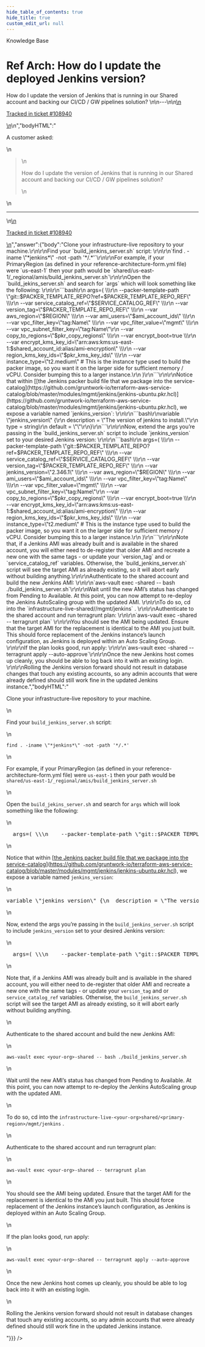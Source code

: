 ```yaml
---
hide_table_of_contents: true
hide_title: true
custom_edit_url: null
---
```



<CenterLayout>
<span className="searchCategory">Knowledge Base</span>
<h1>Ref Arch: How do I update the deployed Jenkins version?</h1>
<GitHub discussion={{"id":"D_kwDOF8slf84AQBqP","number":495,"author":{"login":"zackproser"},"title":"Ref Arch: How do I update the deployed Jenkins version?","body":"\nA customer asked: \r\n> How do I update the version of Jenkins that is running in our Shared account and backing our CI/CD / GW pipelines solution? \n\n---\n\n<ins datetime=\"2022-07-07T20:03:35Z\">\n  <p><a href=\"https://support.gruntwork.io/hc/requests/108940\">Tracked in ticket #108940</a></p>\n</ins>\n","bodyHTML":"<p dir=\"auto\">A customer asked:</p>\n<blockquote>\n<p dir=\"auto\">How do I update the version of Jenkins that is running in our Shared account and backing our CI/CD / GW pipelines solution?</p>\n</blockquote>\n<hr>\n<ins datetime=\"2022-07-07T20:03:35Z\">\n  <p dir=\"auto\"><a href=\"https://support.gruntwork.io/hc/requests/108940\" rel=\"nofollow\">Tracked in ticket #108940</a></p>\n</ins>","answer":{"body":"Clone your infrastructure-live repository to your machine.\r\n\r\nFind your `build_jenkins_server.sh` script: \r\n\r\n`find . -iname \"*jenkins*\" -not -path '*/.*'`\r\n\r\nFor example, if your PrimaryRegion (as defined in your reference-architecture-form.yml file) were `us-east-1` then your path would be `shared/us-east-1/_regional/amis/build_jenkins_server.sh`\r\n\r\nOpen the `build_jekins_server.sh` and search for `args` which will look something like the following: \r\n\r\n```bash\r\n  args=( \\\r\n    --packer-template-path \"git::$PACKER_TEMPLATE_REPO?ref=$PACKER_TEMPLATE_REPO_REF\" \\\r\n    --var service_catalog_ref=\"$SERVICE_CATALOG_REF\" \\\r\n    --var version_tag=\"$PACKER_TEMPLATE_REPO_REF\" \\\r\n    --var aws_region=\"$REGION\" \\\r\n    --var ami_users=\"$ami_account_ids\" \\\r\n    --var vpc_filter_key=\"tag:Name\" \\\r\n    --var vpc_filter_value=\"mgmt\" \\\r\n    --var vpc_subnet_filter_key=\"tag:Name\"\r\n    --var copy_to_regions=\"$pkr_copy_regions\" \\\r\n    --var encrypt_boot=true \\\r\n    --var encrypt_kms_key_id=\"arn:aws:kms:us-east-1:$shared_account_id:alias/ami-encryption\" \\\r\n    --var region_kms_key_ids=\"$pkr_kms_key_ids\" \\\r\n    --var instance_type=\"t2.medium\" # This is the instance type used to build the packer image, so you want it on the larger side for sufficient memory / vCPU. Consider bumping this to a larger instance.\r\n  )\r\n```\r\n\r\nNotice that within [[the Jenkins packer build file that we package into the service-catalog](https://github.com/gruntwork-io/terraform-aws-service-catalog/blob/master/modules/mgmt/jenkins/jenkins-ubuntu.pkr.hcl)](https://github.com/gruntwork-io/terraform-aws-service-catalog/blob/master/modules/mgmt/jenkins/jenkins-ubuntu.pkr.hcl), we expose a variable named `jenkins_version`: \r\n\r\n```bash\r\nvariable \"jenkins_version\" {\r\n  description = \"The version of jenkins to install.\"\r\n  type        = string\r\n  default     = \"\"\r\n}\r\n```\r\n\r\nNow, extend the args you’re passing in the `build_jenkins_server.sh` script to include `jenkins_version` set to your desired Jenkins version: \r\n\r\n```bash\r\n  args=( \\\r\n    --packer-template-path \"git::$PACKER_TEMPLATE_REPO?ref=$PACKER_TEMPLATE_REPO_REF\" \\\r\n    --var service_catalog_ref=\"$SERVICE_CATALOG_REF\" \\\r\n    --var version_tag=\"$PACKER_TEMPLATE_REPO_REF\" \\\r\n    --var jenkins_version=\"2.346.1\" \\\r\n    --var aws_region=\"$REGION\" \\\r\n    --var ami_users=\"$ami_account_ids\" \\\r\n    --var vpc_filter_key=\"tag:Name\" \\\r\n    --var vpc_filter_value=\"mgmt\" \\\r\n    --var vpc_subnet_filter_key=\"tag:Name\"\r\n    --var copy_to_regions=\"$pkr_copy_regions\" \\\r\n    --var encrypt_boot=true \\\r\n    --var encrypt_kms_key_id=\"arn:aws:kms:us-east-1:$shared_account_id:alias/ami-encryption\" \\\r\n    --var region_kms_key_ids=\"$pkr_kms_key_ids\" \\\r\n    --var instance_type=\"t2.medium\" # This is the instance type used to build the packer image, so you want it on the larger side for sufficient memory / vCPU. Consider bumping this to a larger instance.\r\n  )\r\n```\r\n\r\nNote that, if a Jenkins AMI was already built and is available in the shared account, you will either need to de-register that older AMI and recreate a new one with the same tags - or update your `version_tag` and or `service_catalog_ref` variables. Otherwise, the `build_jenkins_server.sh` script will see the target AMI as already existing, so it will abort early without building anything.\r\n\r\nAuthenticate to the shared account and build the new Jenkins AMI: \r\n\r\n`aws-vault exec <your-org>-shared -- bash ./build_jenkins_server.sh`\r\n\r\nWait until the new AMI’s status has changed from Pending to Available. At this point, you can now attempt to re-deploy the Jenkins AutoScaling group with the updated AMI. \r\n\r\nTo do so, cd into the `infrastructure-live-<your-org>shared/<primary-region>/mgmt/jenkins` . \r\n\r\nAuthenticate to the shared account and run terragrunt plan: \r\n\r\n`aws-vault exec <your-org>-shared -- terragrunt plan` \r\n\r\nYou should see the AMI being updated. Ensure that the target AMI for the replacement is identical to the AMI you just built. This should force replacement of the Jenkins instance’s launch configuration, as Jenkins is deployed within an Auto Scaling Group. \r\n\r\nIf the plan looks good, run apply: \r\n\r\n`aws-vault exec <your-org>-shared -- terragrunt apply --auto-approve`\r\n\r\nOnce the new Jenkins host comes up cleanly, you should be able to log back into it with an existing login. \r\n\r\nRolling the Jenkins version forward should not result in database changes that touch any existing accounts, so any admin accounts that were already defined should still work fine in the updated Jenkins instance.","bodyHTML":"<p dir=\"auto\">Clone your infrastructure-live repository to your machine.</p>\n<p dir=\"auto\">Find your <code class=\"notranslate\">build_jenkins_server.sh</code> script:</p>\n<p dir=\"auto\"><code class=\"notranslate\">find . -iname \"*jenkins*\" -not -path '*/.*'</code></p>\n<p dir=\"auto\">For example, if your PrimaryRegion (as defined in your reference-architecture-form.yml file) were <code class=\"notranslate\">us-east-1</code> then your path would be <code class=\"notranslate\">shared/us-east-1/_regional/amis/build_jenkins_server.sh</code></p>\n<p dir=\"auto\">Open the <code class=\"notranslate\">build_jekins_server.sh</code> and search for <code class=\"notranslate\">args</code> which will look something like the following:</p>\n<div class=\"highlight highlight-source-shell notranslate position-relative overflow-auto\" dir=\"auto\" data-snippet-clipboard-copy-content=\"  args=( \\\n    --packer-template-path &quot;git::$PACKER_TEMPLATE_REPO?ref=$PACKER_TEMPLATE_REPO_REF&quot; \\\n    --var service_catalog_ref=&quot;$SERVICE_CATALOG_REF&quot; \\\n    --var version_tag=&quot;$PACKER_TEMPLATE_REPO_REF&quot; \\\n    --var aws_region=&quot;$REGION&quot; \\\n    --var ami_users=&quot;$ami_account_ids&quot; \\\n    --var vpc_filter_key=&quot;tag:Name&quot; \\\n    --var vpc_filter_value=&quot;mgmt&quot; \\\n    --var vpc_subnet_filter_key=&quot;tag:Name&quot;\n    --var copy_to_regions=&quot;$pkr_copy_regions&quot; \\\n    --var encrypt_boot=true \\\n    --var encrypt_kms_key_id=&quot;arn:aws:kms:us-east-1:$shared_account_id:alias/ami-encryption&quot; \\\n    --var region_kms_key_ids=&quot;$pkr_kms_key_ids&quot; \\\n    --var instance_type=&quot;t2.medium&quot; # This is the instance type used to build the packer image, so you want it on the larger side for sufficient memory / vCPU. Consider bumping this to a larger instance.\n  )\"><pre>  args=( \\\n    --packer-template-path <span class=\"pl-s\"><span class=\"pl-pds\">\"</span>git::<span class=\"pl-smi\">$PACKER_TEMPLATE_REPO</span>?ref=<span class=\"pl-smi\">$PACKER_TEMPLATE_REPO_REF</span><span class=\"pl-pds\">\"</span></span> \\\n    --var service_catalog_ref=<span class=\"pl-s\"><span class=\"pl-pds\">\"</span><span class=\"pl-smi\">$SERVICE_CATALOG_REF</span><span class=\"pl-pds\">\"</span></span> \\\n    --var version_tag=<span class=\"pl-s\"><span class=\"pl-pds\">\"</span><span class=\"pl-smi\">$PACKER_TEMPLATE_REPO_REF</span><span class=\"pl-pds\">\"</span></span> \\\n    --var aws_region=<span class=\"pl-s\"><span class=\"pl-pds\">\"</span><span class=\"pl-smi\">$REGION</span><span class=\"pl-pds\">\"</span></span> \\\n    --var ami_users=<span class=\"pl-s\"><span class=\"pl-pds\">\"</span><span class=\"pl-smi\">$ami_account_ids</span><span class=\"pl-pds\">\"</span></span> \\\n    --var vpc_filter_key=<span class=\"pl-s\"><span class=\"pl-pds\">\"</span>tag:Name<span class=\"pl-pds\">\"</span></span> \\\n    --var vpc_filter_value=<span class=\"pl-s\"><span class=\"pl-pds\">\"</span>mgmt<span class=\"pl-pds\">\"</span></span> \\\n    --var vpc_subnet_filter_key=<span class=\"pl-s\"><span class=\"pl-pds\">\"</span>tag:Name<span class=\"pl-pds\">\"</span></span>\n    --var copy_to_regions=<span class=\"pl-s\"><span class=\"pl-pds\">\"</span><span class=\"pl-smi\">$pkr_copy_regions</span><span class=\"pl-pds\">\"</span></span> \\\n    --var encrypt_boot=true \\\n    --var encrypt_kms_key_id=<span class=\"pl-s\"><span class=\"pl-pds\">\"</span>arn:aws:kms:us-east-1:<span class=\"pl-smi\">$shared_account_id</span>:alias/ami-encryption<span class=\"pl-pds\">\"</span></span> \\\n    --var region_kms_key_ids=<span class=\"pl-s\"><span class=\"pl-pds\">\"</span><span class=\"pl-smi\">$pkr_kms_key_ids</span><span class=\"pl-pds\">\"</span></span> \\\n    --var instance_type=<span class=\"pl-s\"><span class=\"pl-pds\">\"</span>t2.medium<span class=\"pl-pds\">\"</span></span> <span class=\"pl-c\"><span class=\"pl-c\">#</span> This is the instance type used to build the packer image, so you want it on the larger side for sufficient memory / vCPU. Consider bumping this to a larger instance.</span>\n  )</pre></div>\n<p dir=\"auto\">Notice that within [<a href=\"https://github.com/gruntwork-io/terraform-aws-service-catalog/blob/master/modules/mgmt/jenkins/jenkins-ubuntu.pkr.hcl\">the Jenkins packer build file that we package into the service-catalog</a>](<a href=\"https://github.com/gruntwork-io/terraform-aws-service-catalog/blob/master/modules/mgmt/jenkins/jenkins-ubuntu.pkr.hcl\">https://github.com/gruntwork-io/terraform-aws-service-catalog/blob/master/modules/mgmt/jenkins/jenkins-ubuntu.pkr.hcl</a>), we expose a variable named <code class=\"notranslate\">jenkins_version</code>:</p>\n<div class=\"highlight highlight-source-shell notranslate position-relative overflow-auto\" dir=\"auto\" data-snippet-clipboard-copy-content=\"variable &quot;jenkins_version&quot; {\n  description = &quot;The version of jenkins to install.&quot;\n  type        = string\n  default     = &quot;&quot;\n}\"><pre>variable <span class=\"pl-s\"><span class=\"pl-pds\">\"</span>jenkins_version<span class=\"pl-pds\">\"</span></span> {\n  description = <span class=\"pl-s\"><span class=\"pl-pds\">\"</span>The version of jenkins to install.<span class=\"pl-pds\">\"</span></span>\n  <span class=\"pl-c1\">type</span>        = string\n  default     = <span class=\"pl-s\"><span class=\"pl-pds\">\"</span><span class=\"pl-pds\">\"</span></span>\n}</pre></div>\n<p dir=\"auto\">Now, extend the args you’re passing in the <code class=\"notranslate\">build_jenkins_server.sh</code> script to include <code class=\"notranslate\">jenkins_version</code> set to your desired Jenkins version:</p>\n<div class=\"highlight highlight-source-shell notranslate position-relative overflow-auto\" dir=\"auto\" data-snippet-clipboard-copy-content=\"  args=( \\\n    --packer-template-path &quot;git::$PACKER_TEMPLATE_REPO?ref=$PACKER_TEMPLATE_REPO_REF&quot; \\\n    --var service_catalog_ref=&quot;$SERVICE_CATALOG_REF&quot; \\\n    --var version_tag=&quot;$PACKER_TEMPLATE_REPO_REF&quot; \\\n    --var jenkins_version=&quot;2.346.1&quot; \\\n    --var aws_region=&quot;$REGION&quot; \\\n    --var ami_users=&quot;$ami_account_ids&quot; \\\n    --var vpc_filter_key=&quot;tag:Name&quot; \\\n    --var vpc_filter_value=&quot;mgmt&quot; \\\n    --var vpc_subnet_filter_key=&quot;tag:Name&quot;\n    --var copy_to_regions=&quot;$pkr_copy_regions&quot; \\\n    --var encrypt_boot=true \\\n    --var encrypt_kms_key_id=&quot;arn:aws:kms:us-east-1:$shared_account_id:alias/ami-encryption&quot; \\\n    --var region_kms_key_ids=&quot;$pkr_kms_key_ids&quot; \\\n    --var instance_type=&quot;t2.medium&quot; # This is the instance type used to build the packer image, so you want it on the larger side for sufficient memory / vCPU. Consider bumping this to a larger instance.\n  )\"><pre>  args=( \\\n    --packer-template-path <span class=\"pl-s\"><span class=\"pl-pds\">\"</span>git::<span class=\"pl-smi\">$PACKER_TEMPLATE_REPO</span>?ref=<span class=\"pl-smi\">$PACKER_TEMPLATE_REPO_REF</span><span class=\"pl-pds\">\"</span></span> \\\n    --var service_catalog_ref=<span class=\"pl-s\"><span class=\"pl-pds\">\"</span><span class=\"pl-smi\">$SERVICE_CATALOG_REF</span><span class=\"pl-pds\">\"</span></span> \\\n    --var version_tag=<span class=\"pl-s\"><span class=\"pl-pds\">\"</span><span class=\"pl-smi\">$PACKER_TEMPLATE_REPO_REF</span><span class=\"pl-pds\">\"</span></span> \\\n    --var jenkins_version=<span class=\"pl-s\"><span class=\"pl-pds\">\"</span>2.346.1<span class=\"pl-pds\">\"</span></span> \\\n    --var aws_region=<span class=\"pl-s\"><span class=\"pl-pds\">\"</span><span class=\"pl-smi\">$REGION</span><span class=\"pl-pds\">\"</span></span> \\\n    --var ami_users=<span class=\"pl-s\"><span class=\"pl-pds\">\"</span><span class=\"pl-smi\">$ami_account_ids</span><span class=\"pl-pds\">\"</span></span> \\\n    --var vpc_filter_key=<span class=\"pl-s\"><span class=\"pl-pds\">\"</span>tag:Name<span class=\"pl-pds\">\"</span></span> \\\n    --var vpc_filter_value=<span class=\"pl-s\"><span class=\"pl-pds\">\"</span>mgmt<span class=\"pl-pds\">\"</span></span> \\\n    --var vpc_subnet_filter_key=<span class=\"pl-s\"><span class=\"pl-pds\">\"</span>tag:Name<span class=\"pl-pds\">\"</span></span>\n    --var copy_to_regions=<span class=\"pl-s\"><span class=\"pl-pds\">\"</span><span class=\"pl-smi\">$pkr_copy_regions</span><span class=\"pl-pds\">\"</span></span> \\\n    --var encrypt_boot=true \\\n    --var encrypt_kms_key_id=<span class=\"pl-s\"><span class=\"pl-pds\">\"</span>arn:aws:kms:us-east-1:<span class=\"pl-smi\">$shared_account_id</span>:alias/ami-encryption<span class=\"pl-pds\">\"</span></span> \\\n    --var region_kms_key_ids=<span class=\"pl-s\"><span class=\"pl-pds\">\"</span><span class=\"pl-smi\">$pkr_kms_key_ids</span><span class=\"pl-pds\">\"</span></span> \\\n    --var instance_type=<span class=\"pl-s\"><span class=\"pl-pds\">\"</span>t2.medium<span class=\"pl-pds\">\"</span></span> <span class=\"pl-c\"><span class=\"pl-c\">#</span> This is the instance type used to build the packer image, so you want it on the larger side for sufficient memory / vCPU. Consider bumping this to a larger instance.</span>\n  )</pre></div>\n<p dir=\"auto\">Note that, if a Jenkins AMI was already built and is available in the shared account, you will either need to de-register that older AMI and recreate a new one with the same tags - or update your <code class=\"notranslate\">version_tag</code> and or <code class=\"notranslate\">service_catalog_ref</code> variables. Otherwise, the <code class=\"notranslate\">build_jenkins_server.sh</code> script will see the target AMI as already existing, so it will abort early without building anything.</p>\n<p dir=\"auto\">Authenticate to the shared account and build the new Jenkins AMI:</p>\n<p dir=\"auto\"><code class=\"notranslate\">aws-vault exec &lt;your-org&gt;-shared -- bash ./build_jenkins_server.sh</code></p>\n<p dir=\"auto\">Wait until the new AMI’s status has changed from Pending to Available. At this point, you can now attempt to re-deploy the Jenkins AutoScaling group with the updated AMI.</p>\n<p dir=\"auto\">To do so, cd into the <code class=\"notranslate\">infrastructure-live-&lt;your-org&gt;shared/&lt;primary-region&gt;/mgmt/jenkins</code> .</p>\n<p dir=\"auto\">Authenticate to the shared account and run terragrunt plan:</p>\n<p dir=\"auto\"><code class=\"notranslate\">aws-vault exec &lt;your-org&gt;-shared -- terragrunt plan</code></p>\n<p dir=\"auto\">You should see the AMI being updated. Ensure that the target AMI for the replacement is identical to the AMI you just built. This should force replacement of the Jenkins instance’s launch configuration, as Jenkins is deployed within an Auto Scaling Group.</p>\n<p dir=\"auto\">If the plan looks good, run apply:</p>\n<p dir=\"auto\"><code class=\"notranslate\">aws-vault exec &lt;your-org&gt;-shared -- terragrunt apply --auto-approve</code></p>\n<p dir=\"auto\">Once the new Jenkins host comes up cleanly, you should be able to log back into it with an existing login.</p>\n<p dir=\"auto\">Rolling the Jenkins version forward should not result in database changes that touch any existing accounts, so any admin accounts that were already defined should still work fine in the updated Jenkins instance.</p>"}}} />

</CenterLayout>
  

<!-- ##DOCS-SOURCER-START
{
  "sourcePlugin": "github-discussions",
  "hash": "8d568a8ccdb3cbccc0f7fd35bfb29b2d"
}
##DOCS-SOURCER-END -->
